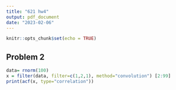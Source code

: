 ```yaml
---
title: "621 hw4"
output: pdf_document
date: "2023-02-06"
---
```


```r
knitr::opts_chunk$set(echo = TRUE)
```

## Problem 2

```r
data= rnorm(100)
x = filter(data, filter=c(1,2,1), method="convolution") [2:99]
print(acf(x, type="correlation"))
```
